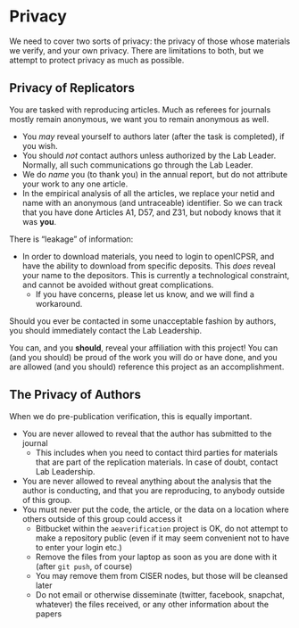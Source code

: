 

# Privacy {#privacy}

We need to cover two sorts of privacy: the privacy of those whose materials we verify, and your own privacy. There are limitations to both, but we attempt to protect privacy as much as possible.

##  Privacy of Replicators

You are tasked with reproducing articles. Much as referees for journals mostly remain anonymous, we want you to remain anonymous as well.

- You *may* reveal yourself to authors later (after the task is completed), if you wish. 
- You should *not* contact authors unless authorized by the Lab Leader. Normally, all such communications go through the Lab Leader.
- We do *name* you (to thank you) in the annual report, but do not attribute your work to any one article.
- In the empirical analysis of all the articles, we replace your netid and name with an anonymous (and untraceable) identifier. So we can track that you have done Articles A1, D57, and Z31, but nobody knows that it was **you**.

There is "leakage" of information:

- In order to download materials, you need to login to openICPSR, and have the ability to download from specific deposits. This *does* reveal your name to the depositors. This is currently a technological constraint, and cannot be avoided without great complications.
  - If you have concerns, please let us know, and we will find a workaround. 

Should you ever be contacted in some unacceptable fashion by authors, you should immediately contact the Lab Leadership. 

You can, and you **should**, reveal your affiliation with this project! You can (and you should) be proud of the work you will do or have done, and you are allowed (and you should) reference this project as an accomplishment.

## The Privacy of Authors

When we do pre-publication verification, this is equally important.

- You are never allowed to reveal that the author has submitted to the journal
  - This includes when you need to contact third parties for materials that are part of the replication materials. In case of doubt, contact Lab Leadership.
- You are never allowed to reveal anything about the analysis that the author is conducting, and that you are reproducing, to anybody outside of this group.
- You must never put the code, the article, or the data on a location where others outside of this group could access it
  - Bitbucket within the `aeaverification` project is OK, do not attempt to make a repository public (even if it may seem convenient not to have to enter your login etc.)
  - Remove the files from your  laptop as soon as you are done with it (after `git push`, of course)
  - You may remove them from CISER nodes, but those will be cleansed later
  - Do not email or otherwise disseminate (twitter, facebook, snapchat, whatever) the files received, or any other information about the papers

